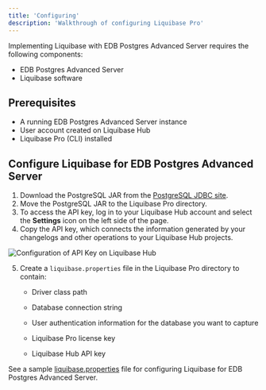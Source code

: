 ```yaml
---
title: 'Configuring'
description: 'Walkthrough of configuring Liquibase Pro'
---
```


Implementing Liquibase with EDB Postgres Advanced Server requires the following components:

- EDB Postgres Advanced Server
- Liquibase software

## Prerequisites

- A running EDB Postgres Advanced Server instance
- User account created on Liquibase Hub
- Liquibase Pro (CLI) installed

## Configure Liquibase for EDB Postgres Advanced Server

1. Download the PostgreSQL JAR from the [PostgreSQL JDBC site](https://jdbc.postgresql.org).
2. Move the PostgreSQL JAR to the Liquibase Pro directory.
3. To access the API key, log in to your Liquibase Hub account and select the **Settings** icon on the left side of the page.
4. Copy the API key, which connects the information generated by your changelogs and other operations to your Liquibase Hub projects.

  ![Configuration of API Key on Liquibase Hub](Images/ConfigurationPrerequisites1.png)

5. Create a `liquibase.properties` file in the Liquibase Pro directory to contain:

   - Driver class path

   - Database connection string

   - User authentication information for the database you want to capture

   - Liquibase Pro license key

   - Liquibase Hub API key

See a sample [liquibase.properties](07-Appendix.mdx) file for configuring Liquibase for EDB Postgres Advanced Server.
